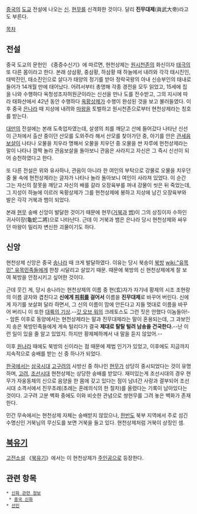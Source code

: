 {{{+1 玄天上帝}}}

[[중국]]의 [[도교]] 전설에 나오는 [[신]]. [[현무]]를 신격화한 것이다. 달리 '''진무대제'''(眞武大帝)라고도 부른다.

[[목차]]
== 전설 ==
중국 도교의 문헌인 《중증수신기》에 따르면, 현천상제는 [[원시천존]]의 화신이자 [[태극]]의 또 다른 몸이라고 한다. 본래 상삼황, 중삼황, 하삼황 때 하늘에서 내려와 각각 태시진인, 태박진인, 태소진인으로 살다가 태양의 정기를 받아 정락국왕의 아내 신승부인의 태내로 들어가 14개월 만에 태어났다. 어려서부터 총명해 각종 경전을 모두 읽었고, 15세에 집을 나와 수행하다 옥청성조자허원군이라는 신선을 만나 도를 전수받고, 그의 지시에 따라 태화산에서 42년 동안 수행하다 [[옥황상제]]가 수행이 완성된 것을 보고 불러들였다. 이후 중국 [[은나라]] 때 지상에 내려와 [[마왕]]을 토벌하고 원시천존으로부터 현천상제라는 칭호를 받는다.

[[대만]]의 전설에는 본래 도축업자였는데, 살생의 죄를 깨닫고 산에 들어갔다 나타난 신선이 근처에서 출산 중이던 산모를 도와주라 해서 산모를 찾아가던 중, 아기를 안은 [[관세음보살]]이 나타나 오물을 치우라 명해서 오물을 치우던 중 오물을 싼 자루에 현천상제라는 말이 나타나 깜짝 놀라 관음보살을 돌아보니 관음은 사라지고 자신은 그 즉시 신선이 되어 승천하였다고 한다.

또 다른 전설은 위와 유사하나, 관음이 아니라 한 여인의 부탁으로 강물로 오물을 치우던 중 물 속에 현천상제라는 글자가 나타나 놀라 돌아보니 여인이 사라져 있었다. 이 순간 그는 자신의 잘못을 깨닫고 자신의 배를 갈라 오장육부를 꺼내 강물이 씻은 뒤 죽었는데, 그 지성이 하늘에 이르러 옥황상제가 그를 현천상제에 봉하고 지상에 남긴 오장육부와 발은 각각 거북과 뱀이 되었다.

본래 [[현무]] 숭배 신앙이 발달한 것이기 때문에 현무([[거북]]과 [[뱀]])이 그의 상징이자 수하인 귀사이장(龜蛇二將)으로 나타난다. 근데 이 거북과 뱀은 은나라 당시 현천상제와 싸우던 마왕이 밀리자 변신한 괴물이기도 하다.

== 신앙 ==
현천상제 신앙은 중국 [[송나라]] 때 크게 발달하였다. 이유는 당시 북송이 [[북방]] [[wiki:"유목민" 유목민족]]들에게 한창 시달리고 살았기 때문. 때문에 북방의 신 현천상제에게 잘 보여 북방을 안정시키고 싶어한 것이다.

근데 웃긴 게, 당시 송나라는 현천상제의 이름 중 현(玄)자가 자기네 황제의 시조 조현랑의 이름 글자와 겹친다고 '''신에게 [[피휘]]를 걸어서''' 이름을 '''진무대제'''로 바꾸어 버린다. 신에게 자기를 보살펴 달라 하면서, 그 신의 이름이 맘에 안든다고 지들 멋대로 이름을 바꾸어 버리니 이 또한 [[대륙의 기상]].--[[갓 오브 워]]의 크레토스도 그런 짓은 안했다 이놈들아!-- 암튼 이후로 동양에서는 현천상제라는 말과 진무대제라는 말이 혼용되는데, 그 과보인지 송은 북방민족들에게 게속 털리다가 결국 '''제대로 탈탈 털려 남송을 건국한다.'''--난 이런 일이 있을 줄 알고 있었지. 하지만 황제페하께서 내 말을 듣지 않았어.--

이후 [[원나라]] 때에도 북방의 신이라는 점 때문에 제법 인기가 있었고, 이후에도 지금까지 지속적으로 숭배를 받는 신 중 하나가 되었다.

[[한국]]에서는 [[삼국시대]] [[고구려]]의 사방신 중 하나인 [[현무]]가 상당히 중시되었다는 것이 유명하며, [[고려]], [[조선]]시대 현천상제는 상당한 숭배를 받았다. 재미있는게 조선시대의 경우 현무가 자웅동체의 신으로 음양을 한 몸에 갖고 있다는 점이 남녀간 사랑과 결부되어 조선시대 소격서에서 진무초례(초례는 혼례의식의 한 절차)를 올렸다는 기록이 남아있다는 것이다. 고구려 고분 벽화 중에도 이와 비슷한 관념으로 쌍현무를 그려 놓은 벽화가 존재한다.

민간 무속에서는 현천상제 자체는 숭배받지 않았으나, [[한반도]] 북부 지역에서 주로 섬긴 수명신인 거북님의 무신도를 보면 거북을 들고 있다. 현천상제처럼 거북이 상징인 셈.

== [[북유기]] ==
[[고전소설]] 《[[북유기]]》에서는 이 현천상제가 [[주인공]]으로 등장한다.

== 관련 항목 ==
 * [[신화 관련 정보]]
  * [[중국 신화]]
 * [[선인]]
